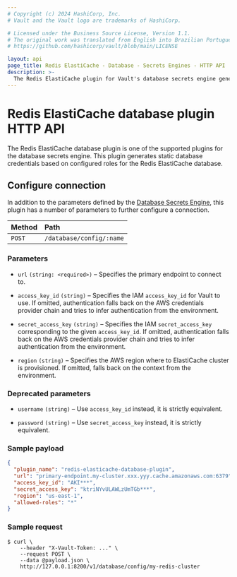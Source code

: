 ```yaml
---
# Copyright (c) 2024 HashiCorp, Inc.
# Vault and the Vault logo are trademarks of HashiCorp.

# Licensed under the Business Source License, Version 1.1.
# The original work was translated from English into Brazilian Portuguese.
# https://github.com/hashicorp/vault/blob/main/LICENSE

layout: api
page_title: Redis ElastiCache - Database - Secrets Engines - HTTP API
description: >-
  The Redis ElastiCache plugin for Vault's database secrets engine generates new passwords for ElastiCache users.
---
```


# Redis ElastiCache database plugin HTTP API

The Redis ElastiCache database plugin is one of the supported plugins for the database
secrets engine. This plugin generates static database credentials based on
configured roles for the Redis ElastiCache database.

## Configure connection

In addition to the parameters defined by the [Database
Secrets Engine](/vault/api-docs/secret/databases#configure-connection), this plugin
has a number of parameters to further configure a connection.

| Method | Path                     |
| :----- | :----------------------- |
| `POST` | `/database/config/:name` |

### Parameters

- `url` `(string: <required>)` – Specifies the primary endpoint to connect to.

- `access_key_id` `(string)` – Specifies the IAM `access_key_id` for Vault to use. If omitted, authentication falls back on
the AWS credentials provider chain and tries to infer authentication from the environment.

- `secret_access_key` `(string)` – Specifies the IAM `secret_access_key` corresponding to the given `access_key_id`.
If omitted, authentication falls back on the AWS credentials provider chain and tries to infer authentication from the environment.

- `region` `(string)` – Specifies the AWS region where to ElastiCache cluster is provisioned. If omitted, falls back on
the context from the environment.

### Deprecated parameters

- `username` `(string)` – Use `access_key_id` instead, it is strictly equivalent.

- `password` `(string)` – Use `secret_access_key` instead, it is strictly equivalent.

### Sample payload

```json
{
  "plugin_name": "redis-elasticache-database-plugin",
  "url": "primary-endpoint.my-cluster.xxx.yyy.cache.amazonaws.com:6379",
  "access_key_id": "AKI***",
  "secret_access_key": "ktriNYvULAWLzUmTGb***",
  "region": "us-east-1",
  "allowed-roles": "*"
}
```

### Sample request

```shell-session
$ curl \
    --header "X-Vault-Token: ..." \
    --request POST \
    --data @payload.json \
    http://127.0.0.1:8200/v1/database/config/my-redis-cluster
```
